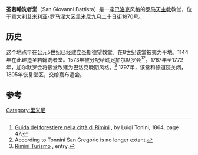 '''圣若翰洗者堂'''（San Giovanni Battista）是一座[[巴洛克|巴洛克]]风格的[[罗马天主教|罗马天主教]]教堂，位于意大利[[艾米利亚-罗马涅大区|艾米利亚-罗马涅大区]][[里米尼|里米尼]]九月二十日街1870号。

==历史==
这个地点早在公元5世纪已经建立圣斯德望教堂。在8世纪该堂被夷为平地。1144年在此建造圣若翰洗者堂。1573年被分配给[[加尔默罗会|跣足加尔默罗会]]<ref>[https://books.google.com/books?id=DrA7AQAAIAAJ Guida del forestiere nella città di Rimini] {{Wayback|url=https://books.google.com/books?id=DrA7AQAAIAAJ |date=20160505090816 }}, by Luigi Tonini, 1864, page 47.</ref><ref>According to Tonnini San Gregorio is no longer extant.</ref>。1767年至1772年，加尔默罗会将该堂改建为巴洛克晚期风格。<ref>[http://www.riminiturismo.it/visitatori/scopri-il-territorio/arte-e-cultura/chiese/chiesa-di-san-giovanni-battista Rimini Turismo] {{Wayback|url=http://www.riminiturismo.it/visitatori/scopri-il-territorio/arte-e-cultura/chiese/chiesa-di-san-giovanni-battista |date=20160409162317 }}, entry.</ref> 1797年，该堂和修道院关闭，1805年恢复堂区，交给嘉布遣会。

==参考==
{{Reflist}}
[[Category:里米尼|Category:里米尼]]